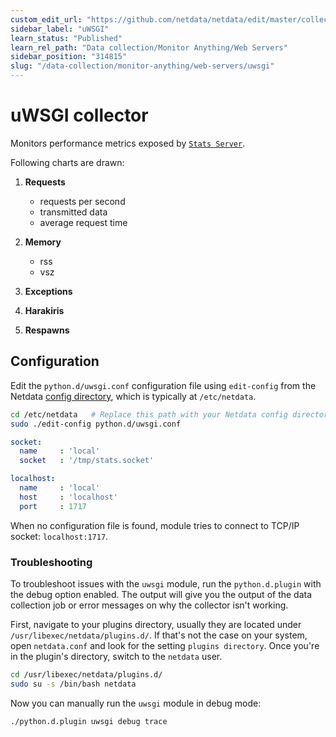 ```yaml
---
custom_edit_url: "https://github.com/netdata/netdata/edit/master/collectors/python.d.plugin/uwsgi/README.md"
sidebar_label: "uWSGI"
learn_status: "Published"
learn_rel_path: "Data collection/Monitor Anything/Web Servers"
sidebar_position: "314815"
slug: "/data-collection/monitor-anything/web-servers/uwsgi"
---
```



# uWSGI collector

Monitors performance metrics exposed by [`Stats Server`](https://uwsgi-docs.readthedocs.io/en/latest/StatsServer.html).


Following charts are drawn:

1.  **Requests**

    -   requests per second
    -   transmitted data
    -   average request time

2.  **Memory**

    -   rss
    -   vsz

3.  **Exceptions**
4.  **Harakiris**
5.  **Respawns**

## Configuration

Edit the `python.d/uwsgi.conf` configuration file using `edit-config` from the Netdata [config
directory](/docs/getting-started/manage-and-configure/configuration), which is typically at `/etc/netdata`.

```bash
cd /etc/netdata   # Replace this path with your Netdata config directory, if different
sudo ./edit-config python.d/uwsgi.conf
```

```yaml
socket:
  name     : 'local'
  socket   : '/tmp/stats.socket'

localhost:
  name     : 'local'
  host     : 'localhost'
  port     : 1717
```

When no configuration file is found, module tries to connect to TCP/IP socket: `localhost:1717`.


### Troubleshooting

To troubleshoot issues with the `uwsgi` module, run the `python.d.plugin` with the debug option enabled. The 
output will give you the output of the data collection job or error messages on why the collector isn't working.

First, navigate to your plugins directory, usually they are located under `/usr/libexec/netdata/plugins.d/`. If that's 
not the case on your system, open `netdata.conf` and look for the setting `plugins directory`. Once you're in the 
plugin's directory, switch to the `netdata` user.

```bash
cd /usr/libexec/netdata/plugins.d/
sudo su -s /bin/bash netdata
```

Now you can manually run the `uwsgi` module in debug mode:

```bash
./python.d.plugin uwsgi debug trace
```

